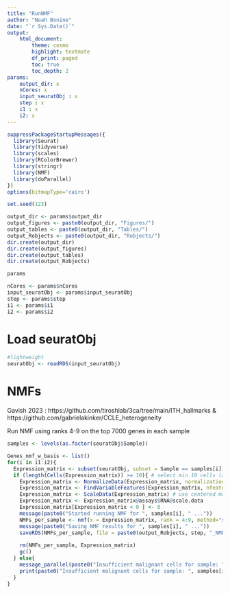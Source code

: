 ```yaml
---
title: "RunNMF"
author: "Noah Bonine"
date: "`r Sys.Date()`"
output:
    html_document:
        theme: cosmo
        highlight: textmate
        df_print: paged
        toc: true
        toc_depth: 2
params:
    output_dir: x
    nCores: x
    input_seuratObj : x
    step : x
    i1 : x
    i2: x
---
```


```r
suppressPackageStartupMessages({
  library(Seurat)
  library(tidyverse)
  library(scales)
  library(RColorBrewer)
  library(stringr)
  library(NMF)
  library(doParallel)
})
options(bitmapType='cairo')
```

```r
set.seed(123)
```

```r
output_dir <- params$output_dir
output_figures <- paste0(output_dir, "Figures/")
output_tables <- paste0(output_dir, "Tables/")
output_Robjects <- paste0(output_dir, "Robjects/")
dir.create(output_dir)
dir.create(output_figures)
dir.create(output_tables)
dir.create(output_Robjects)
```

```r
params

nCores <- params$nCores
input_seuratObj <- params$input_seuratObj
step <- params$step
i1 <- params$i1
i2 <- params$i2
```


# Load seuratObj
```r
#lightweight
seuratObj <- readRDS(input_seuratObj)
```

# NMFs
Gavish 2023 : https://github.com/tiroshlab/3ca/tree/main/ITH_hallmarks & https://github.com/gabrielakinker/CCLE_heterogeneity

Run NMF using ranks 4-9 on the top 7000 genes in each sample
```r
samples <- levels(as.factor(seuratObj$Sample))

Genes_nmf_w_basis <- list()
for(i in i1:i2){
  Expression_matrix <- subset(seuratObj, subset = Sample == samples[i])
  if (length(Cells(Expression_matrix)) >= 10){ # select min 10 cells (as authors do)
    Expression_matrix <- NormalizeData(Expression_matrix, normalization.method = "LogNormalize")
    Expression_matrix <- FindVariableFeatures(Expression_matrix, nfeatures = 7000) # determine top 7000 genes
    Expression_matrix <- ScaleData(Expression_matrix) # use centered matrix
    Expression_matrix <- Expression_matrix@assays$RNA@scale.data 
    Expression_matrix[Expression_matrix < 0 ] <- 0
    message(paste0("Started running NMF for ", samples[i], " ..."))
    NMFs_per_sample <- nmf(x = Expression_matrix, rank = 4:9, method="snmf/r", nrun = 10, seed = 123, .options = paste0('v+p', nCores))
    message(paste0("Saving NMF results for ", samples[i], " ..."))
    saveRDS(NMFs_per_sample, file = paste0(output_Robjects, step, "_NMF_",samples[i], '_rank4_9_nrun10.RDS')) # save with: '_rank4_9_nrun10.RDS'
    
    rm(NMFs_per_sample, Expression_matrix)
    gc()
  } else{
    message_parallel(paste0("Insufficient malignant cells for sample: ", samples[i], ", not running NMF."))
    print(paste0("Insufficient malignant cells for sample: ", samples[i], ", not running NMF."))
  }
}
```